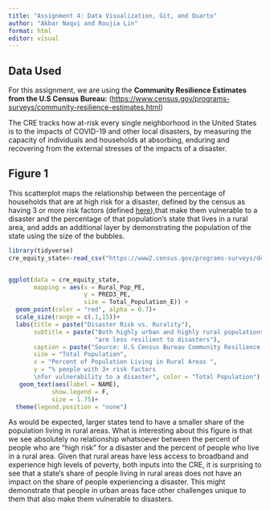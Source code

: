 ```yaml
---
title: "Assignment 4: Data Visualization, Git, and Quarto"
author: "Akbar Naqvi and Roujia Lin"
format: html
editor: visual
---
```


## Data Used

For this assignment, we are using the **Community Resilience Estimates from the U.S Census Bureau:** (<https://www.census.gov/programs-surveys/community-resilience-estimates.html>)

The CRE tracks how at-risk every single neighborhood in the United States is to the impacts of COVID-19 and other local disasters, by measuring the capacity of individuals and households at absorbing, enduring and recovering from the external stresses of the impacts of a disaster.

## Figure 1

This scatterplot maps the relationship between the percentage of households that are at high risk for a disaster, defined by the census as having 3 or more risk factors (defined [here](https://www.census.gov/programs-surveys/community-resilience-estimates/technical-documentation/methodology.html)),that make them vulnerable to a disaster and the percentage of that population's state that lives in a rural area, and adds an additional layer by demonstrating the population of the state using the size of the bubbles.

```r

library(tidyverse)
cre_equity_state<-read_csv("https://www2.census.gov/programs-surveys/demo/datasets/community-resilience/2019/CRE_Equity_State_19.csv")


ggplot(data = cre_equity_state,
       mapping = aes(x = Rural_Pop_PE,
                     y = PRED3_PE,
                     size = Total_Population_E)) + 
  geom_point(color = "red", alpha = 0.7)+
  scale_size(range = c(.1,15))+
  labs(title = paste("Disaster Risk vs. Rurality"),
       subtitle = paste("Both highly urban and highly rural populations can be vulnerable to disasters",
                        "are less resilient to disasters"),
       caption = paste("Source: U.S Census Bureau Community Resilience Estimates"),
       size = "Total Population",
       x = "Percent of Population Living in Rural Areas ",
       y = "% people with 3+ risk factors
       \nfor vulnerability to a disaster", color = "Total Population") +
   geom_text(aes(label = NAME), 
            show.legend = F,
            size = 1.75)+
  theme(legend.position = "none")


```

As would be expected, larger states tend to have a smaller share of the population living in rural areas. What is interesting about this figure is that we see absolutely no relationship whatsoever between the percent of people who are "high risk" for a disaster and the percent of people who live in a rural area. Given that rural areas have less access to broadband and experience high levels of poverty, both inputs into the CRE, it is surprising to see that a state's share of people living in rural areas does not have an impact on the share of people experiencing a disaster. This might demonstrate that people in urban areas face other challenges unique to them that also make them vulnerable to disasters.
